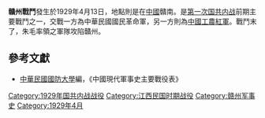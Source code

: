 {{Dablink|同名战斗，参见：[[贛州戰鬥_(北洋政府時期)|贛州戰鬥 (北洋政府時期)]]。}}
{{Infobox Military Conflict|
campaign=|
image=|
caption=|
conflict=贛州戰鬥|
partof=[[第一次国共内战|第一次国共内战]]|
date= 1929年4月13日|
place=[[中國|中國]]贛南|
result=朱德與毛澤東攻陷贛州|
combatant1=[[File:Flag_of_the_Republic_of_China_Army.svg|25px]]中華民國國民革命軍|
combatant2=朱德軍| 
commander1=－|
commander2=朱德、毛澤東|
strength1=|
strength2=|
casualties1=|
casualties2=|
}}
'''贛州戰鬥'''發生於1929年4月13日，地點則是在[[中國|中國]]贛南。是[[第一次国共内战|第一次国共内战]]前期主要戰鬥之一，交戰一方為中華民國國民革命軍，另一方則為[[中國工農紅軍|中國工農紅軍]]。戰鬥末了，朱毛率領之軍隊攻陷贛州。

==參考文獻==
*[[中華民國|中華民國]][[國防大學_(臺灣)|國防大學]]編，《中國現代軍事史主要戰役表》

{{第一次国共内战}}
[[Category:1929年国共内战战役|Category:1929年国共内战战役]]
[[Category:江西民国时期战役|Category:江西民国时期战役]]
[[Category:赣州军事史|Category:赣州军事史]]
[[Category:1929年4月|Category:1929年4月]]